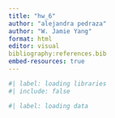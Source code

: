 ```yaml
---
title: "hw_6"
author: "alejandra pedraza"
author: "W. Jamie Yang" 
format: html
editor: visual
bibliography:references.bib
embed-resources: true 
---
```


```r
#| label: loading libraries 
#| include: false

```

```r
#| label: loading data 

```

